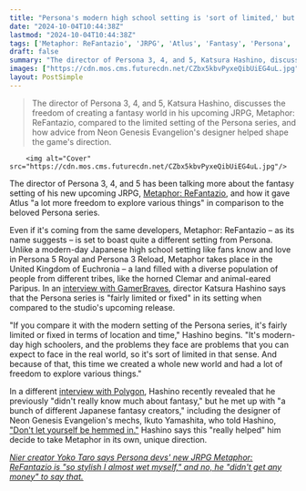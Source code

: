 ```yaml
---
title: "Persona's modern high school setting is 'sort of limited,' but going medieval fantasy with Metaphor: ReFantazio gave the JRPG's devs 'a lot of freedom to explore'"
date: "2024-10-04T10:44:38Z"
lastmod: "2024-10-04T10:44:38Z"
tags: ['Metaphor: ReFantazio', 'JRPG', 'Atlus', 'Fantasy', 'Persona', 'Persona 5 Royal', 'Persona 3 Reload', 'United Kingdom of Euchronia', 'Clemar', 'Paripus', 'Neon Genesis Evangelion', 'Ikuto Yamashita', 'Yoko Taro', 'Nier']
draft: false
summary: "The director of Persona 3, 4, and 5, Katsura Hashino, discusses the freedom of creating a fantasy world in his upcoming JRPG, Metaphor: ReFantazio, compared to the limited setting of the Persona series, and how advice from Neon Genesis Evangelion's designer helped shape the game's direction."
images: ["https://cdn.mos.cms.futurecdn.net/CZbx5kbvPyxeQibUiEG4uL.jpg"]
layout: PostSimple
---
```

> The director of Persona 3, 4, and 5, Katsura Hashino, discusses the freedom of creating a fantasy world in his upcoming JRPG, Metaphor: ReFantazio, compared to the limited setting of the Persona series, and how advice from Neon Genesis Evangelion's designer helped shape the game's direction.


        <img alt="Cover" src="https://cdn.mos.cms.futurecdn.net/CZbx5kbvPyxeQibUiEG4uL.jpg"/>
        
The director of Persona 3, 4, and 5 has been talking more about the fantasy setting of his new upcoming JRPG, [<u>Metaphor: ReFantazio</u>](https://www.gamesradar.com/games/jrpg/metaphor-refantazio-guide/), and how it gave Atlus "a lot more freedom to explore various things" in comparison to the beloved Persona series. 

Even if it's coming from the same developers, Metaphor: ReFantazio – as its name suggests – is set to boast quite a different setting from Persona. Unlike a modern-day Japanese high school setting like fans know and love in Persona 5 Royal and Persona 3 Reload, Metaphor takes place in the United Kingdom of Euchronia – a land filled with a diverse population of people from different tribes, like the horned Clemar and animal-eared Paripus. In an [<u>interview with GamerBraves</u>](https://www.gamerbraves.com/tgs24-katsura-hashino-koji-ise-share-insights-on-crafting-a-new-fantasy-world-with-metaphor-refantazio/), director Katsura Hashino says that the Persona series is "fairly limited or fixed" in its setting when compared to the studio's upcoming release.

"If you compare it with the modern setting of the Persona series, it's fairly limited or fixed in terms of location and time," Hashino begins. "It's modern-day high schoolers, and the problems they face are problems that you can expect to face in the real world, so it's sort of limited in that sense. And because of that, this time we created a whole new world and had a lot of freedom to explore various things."

In a different [<u>interview with Polygon</u>](https://www.polygon.com/gaming/458378/metaphor-refantazio-interview-katsura-hashino), Hashino recently revealed that he previously "didn't really know much about fantasy," but he met up with "a bunch of different Japanese fantasy creators," including the designer of Neon Genesis Evangelion's mechs, Ikuto Yamashita, who told Hashino, [<u>"Don't let yourself be hemmed in."</u>](https://www.gamesradar.com/games/jrpg/as-persona-devs-dove-into-fantasy-with-metaphor-refantazio-the-jrpgs-director-got-advice-from-neon-genesis-evangelions-designer-dont-let-yourself-be-hemmed-in/) Hashino says this "really helped" him decide to take Metaphor in its own, unique direction.

[<u><em>Nier creator Yoko Taro says Persona devs' new JRPG Metaphor: ReFantazio is "so stylish I almost wet myself," and no, he "didn't get any money" to say that.</em></u>](https://www.gamesradar.com/games/jrpg/nier-creator-yoko-taro-says-persona-devs-new-jrpg-metaphor-refantazio-is-so-stylish-i-almost-wet-myself-and-no-he-didnt-get-any-money-to-say-that/)
        